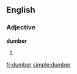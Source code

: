 ==English==

===Adjective===
'''dumber'''

# {{comparative of|[[dumb]]}}

[[fr:dumber]]
[[simple:dumber]]